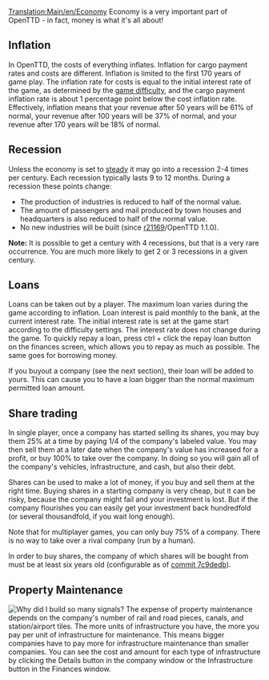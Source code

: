 [[Translation:Main/en/Economy]]{{en/-}}{{en/Table of contents}}
Economy is a very important part of OpenTTD - in fact, money is what it's all about!

==Inflation==
In OpenTTD, the costs of everything inflates. Inflation for cargo payment rates and costs are different. Inflation is limited to the first 170 years of game play. The inflation rate for costs is equal to the initial interest rate of the game, as determined by the [[Main/en/Difficulty|game difficulty]], and the cargo payment inflation rate is about 1 percentage point below the cost inflation rate. Effectively, inflation means that your revenue after 50 years will be 61% of normal, your revenue after 100 years will be 37% of normal, and your revenue after 170 years will be 18% of normal.

==Recession==
Unless the economy is set to [[Main/en/Difficulty|steady]] it may go into a recession 2-4 times per century. Each recession typically lasts 9 to 12 months. During a recession these points change:
* The production of industries is reduced to half of the normal value.
* The amount of passengers and mail produced by town houses and headquarters is also reduced to half of the normal value.
* No new industries will be built (since [https://github.com/OpenTTD/OpenTTD/commit/67549a206c438dee83f7a5c3cca86cef316edad6 r21169]/OpenTTD 1.1.0).

'''Note:''' It is possible to get a century with 4 recessions, but that is a very rare occurrence. You are much more likely to get 2 or 3 recessions in a given century.

==Loans==
Loans can be taken out by a player. The maximum loan varies during the game according to inflation. Loan interest is paid monthly to the bank, at the current interest rate. The initial interest rate is set at the game start according to the difficulty settings. The interest rate does not change during the game.
To quickly repay a loan, press ctrl + click the repay loan button on the finances screen, which allows you to repay as much as possible. The same goes for borrowing money.

If you buyout a company (see the next section), their loan will be added to yours. This can cause you to have a loan bigger than the normal maximum permitted loan amount.

==Share trading==
In single player, once a company has started selling its shares, you may buy them 25% at a time by paying 1/4 of the company's labeled value. You may then sell them at a later date when the company's value has increased for a profit, or buy 100% to take over the company. In doing so you will gain all of the company's vehicles, infrastructure, and cash, but also their debt.

Shares can be used to make a lot of money, if you buy and sell them at the right time. Buying shares in a starting company is very cheap, but it can be risky, because the company might fail and your investment is lost. But if the company flourishes you can easily get your investment back hundredfold (or several thousandfold, if you wait long enough).

Note that for multiplayer games, you can only buy 75% of a company. There is no way to take over a rival company (run by a human).

In order to buy shares, the company of which shares will be bought from must be at least six years old (configurable as of [https://github.com/OpenTTD/OpenTTD/commit/7c9dedb94f3b3ebca222f544f7d7502f22d03bb7 commit 7c9dedb]).

==Property Maintenance==
[[File:en/Infrastructure.png|frame|Why did I build so many signals?]]
The expense of property maintenance depends on the company's number of rail and road pieces, canals, and station/airport tiles. The more units of infrastructure you have, the more you pay per unit of infrastructure for maintenance. This means bigger companies have to pay more for infrastructure maintenance than smaller companies. You can see the cost and amount for each type of infrastructure by clicking the Details button in the company window or the Infrastructure button in the Finances window.